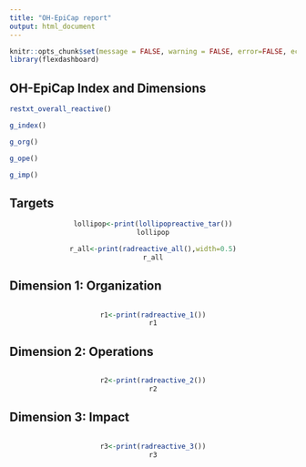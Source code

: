 ```yaml
---
title: "OH-EpiCap report"
output: html_document
---
```


```r
knitr::opts_chunk$set(message = FALSE, warning = FALSE, error=FALSE, echo=FALSE)
library(flexdashboard)
```

## OH-EpiCap Index and Dimensions
```r
restxt_overall_reactive()
```

<div class = "row">
<div class = "col-md-4">
</div>
<div class = "col-md-4">
```r
g_index()
```
</div>
<div class = "col-md-4">
</div>
</div>

<div class = "row">
<div class = "col-md-4">
```r
g_org()
```
</div>
<div class = "col-md-4">
```r
g_ope()
```
</div>
<div class = "col-md-4">
```r
g_imp()
```
</div>
</div>


## Targets
<div class = "row">
<div class = "col-md-6">
<center>
```r
lollipop<-print(lollipopreactive_tar())
lollipop
```
</center>
</div>

<div class = "col-md-6">
<center>
```r
r_all<-print(radreactive_all(),width=0.5)
r_all
```
</center>
</div>
</div>

## Dimension 1: Organization
<div class = "row">
<div class = "col-md-6">
<center>
```r
```
</center>
</div>
<div class = "col-md-6">
<center>
```r
r1<-print(radreactive_1())
r1
```
</center>
</div>
</div>

## Dimension 2: Operations
<div class = "row">
<div class = "col-md-6">
<center>
```r
```
</center>
</div>
<div class = "col-md-6">
<center>
```r
r2<-print(radreactive_2())
r2
```
</center>
</div>
</div>

## Dimension 3: Impact
<div class = "row">
<div class = "col-md-6">
<center>
```r
```
</center>
</div>
<div class = "col-md-6">
<center>
```r
r3<-print(radreactive_3())
r3
```
</center>
</div>
</div>
